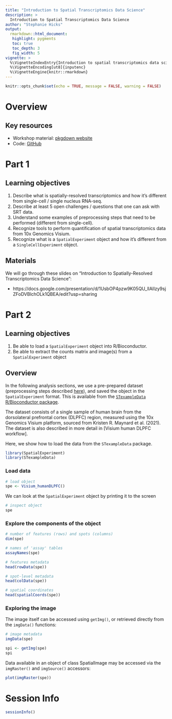 ```yaml
---
title: "Introduction to Spatial Transcriptomics Data Science"
description: >
  Introduction to Spatial Transcriptomics Data Science
author: "Stephanie Hicks"
output:
  rmarkdown::html_document:
   highlight: pygments
   toc: true
   toc_depth: 3
   fig_width: 5
vignette: >
  %\VignetteIndexEntry{Introduction to spatial transcriptomics data science}
  %\VignetteEncoding[ut8]{inputenc}
  %\VignetteEngine{knitr::rmarkdown}
---
```



```r
knitr::opts_chunk$set(echo = TRUE, message = FALSE, warning = FALSE)
```

# Overview

## Key resources

- Workshop material: [pkgdown website](https://stephaniehicks.com/cshlgsd2022)
- Code: [GitHub](https://github.com/stephaniehicks/cshlgsd2022)


# Part 1

## Learning objectives 

1. Describe what is spatially-resolved transcriptomics and how it's different from single-cell / single nucleus RNA-seq. 
2. Describe at least 5 open challenges / questions that one can ask with SRT data.
3. Understand some examples of preprocessing steps that need to be performed (different from single-cell).
4. Recognize tools to perform quantification of spatial transcriptomics data from 10x Genomics Visium.
5. Recognize what is a `SpatialExperiment` object and how it's different from a `SingleCellExperiment` object.


## Materials 

We will go through these slides on "Introduction to Spatially-Resolved Transcriptomics Data Science": 

- https://docs.google.com/presentation/d/1UsbOP4pzw9K05QU_llAlIzy9sjZFoDVBlchOLk1QBEA/edit?usp=sharing


# Part 2

## Learning objectives 

1. Be able to load a `SpatialExperiment` object into R/Bioconductor.
2. Be able to extract the counts matrix and image(s) from a `SpatialExperiment` object


## Overview 

In the following analysis sections, we use a pre-prepared dataset (preprocessing steps described [here](https://lmweber.org/OSTA-book/preprocessing-steps.html#preprocessing-steps)), and saved the object in the `SpatialExperiment` format. This is available from the [`STexampleData` R/Bioconductor package](https://bioconductor.org/packages/release/data/experiment/html/STexampleData.html).

The dataset consists of a single sample of human brain from the dorsolateral prefrontal cortex (DLPFC) region, measured using the 10x Genomics Visium platform, sourced from Kristen R. Maynard et al. (2021). The dataset is also described in more detail in [Visium human DLPFC workflow].

Here, we show how to load the data from the `STexampleData` package.


```r
library(SpatialExperiment)
library(STexampleData)
```

### Load data

```r
# load object
spe <- Visium_humanDLPFC()
```

We can look at the `SpatialExperiment` object by printing it to the screen

```r
# inspect object
spe
```

### Explore the components of the object

```r
# number of features (rows) and spots (columns)
dim(spe)
```

```r
# names of 'assay' tables
assayNames(spe)
```

```r
# features metadata
head(rowData(spe))
```

```r
# spot-level metadata
head(colData(spe))
```



```r
# spatial coordinates
head(spatialCoords(spe))
```



### Exploring the image

The image itself can be accessed using `getImg()`, or retrieved directly from the `imgData()` functions:



```r
# image metadata
imgData(spe)
```


```r
spi <- getImg(spe)
spi
```

Data available in an object of class SpatialImage may be accessed via the `imgRaster()` and `imgSource()` accessors:

```r
plot(imgRaster(spe))
```



# Session Info

```r
sessionInfo()
```

